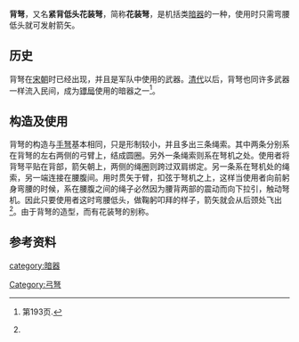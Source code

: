 '''背弩'''，又名'''紧背低头花装弩'''，简称'''花装弩'''，是机括类[[暗器|暗器]]的一种，使用时只需弯腰低头就可发射箭矢。

==历史==
背弩在[[宋朝|宋朝]]时已经出现，并且是军队中使用的武器。[[清代|清代]]以后，背弩也同许多武器一样流入民间，成为[[镖局|镖局]]使用的暗器之一<ref name="zw">{{cite web |author = 周纬 | title =《中国武器史稿》| publisher = 百花文艺出版社, | year = 2006 |isbn = 9787530642665 }}第193页.</ref>。

==构造及使用==
背弩的构造与[[手弩|手弩]]基本相同，只是形制较小，并且多出三条绳索。其中两条分别系在背弩的左右两侧的弓臂上，结成圆圈。另外一条绳索则系在弩机之处。使用者将背弩平贴在背部，箭矢朝上，两侧的绳圈则跨过双肩绑定。另一条系在弩机处的绳索，另一端连接在腰腹间。用时贯矢于臂，扣弦于弩机之上，这样当使用者向前躬身弯腰的时候，系在腰腹之间的绳子必然因为腰背两部的震动而向下拉引，触动弩机。因此只要使用者这时弯腰低头，做鞠躬叩拜的样子，箭矢就会从后颈处飞出<ref name="zw"/>。由于背弩的造型，而有花装弩的别称。

==参考资料==
{{reflist}}

[[category:暗器|category:暗器]]
[[Category:弓弩|Category:弓弩]]